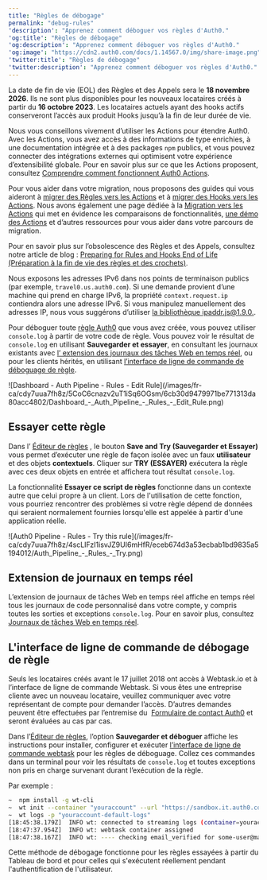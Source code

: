 ---
title: "Règles de débogage"
permalink: "debug-rules"
'description': "Apprenez comment déboguer vos règles d'Auth0."
'og:title': "Règles de débogage"
'og:description': "Apprenez comment déboguer vos règles d'Auth0."
'og:image': "https://cdn2.auth0.com/docs/1.14567.0/img/share-image.png"
'twitter:title': "Règles de débogage"
'twitter:description': "Apprenez comment déboguer vos règles d'Auth0."
---

<Warning>

La date de fin de vie (EOL) des Règles et des Appels sera le **18 novembre 2026**. Ils ne sont plus disponibles pour les nouveaux locataires créés à partir du **16 octobre 2023**. Les locataires actuels ayant des hooks actifs conserveront l’accès aux produit Hooks jusqu’à la fin de leur durée de vie.

Nous vous conseillons vivement d’utiliser les Actions pour étendre Auth0. Avec les Actions, vous avez accès à des informations de type enrichies, à une documentation intégrée et à des packages `npm` publics, et vous pouvez connecter des intégrations externes qui optimisent votre expérience d’extensibilité globale. Pour en savoir plus sur ce que les Actions proposent, consultez [Comprendre comment fonctionnent Auth0 Actions](/docs/fr-ca/customize/actions/actions-overview).

Pour vous aider dans votre migration, nous proposons des guides qui vous aideront à [migrer des Règles vers les Actions](/docs/fr-ca/customize/actions/migrate/migrate-from-rules-to-actions) et à [migrer des Hooks vers les Actions](/docs/fr-ca/customize/actions/migrate/migrate-from-hooks-to-actions). Nous avons également une page dédiée à la [Migration vers les Actions](https://auth0.com/extensibility/movetoactions) qui met en évidence les comparaisons de fonctionnalités, [une démo des Actions](https://www.youtube.com/watch?v=UesFSY1klrI)  et d’autres ressources pour vous aider dans votre parcours de migration.

Pour en savoir plus sur l’obsolescence des Règles et des Appels, consultez notre article de blog : [Preparing for Rules and Hooks End of Life (Préparation à la fin de vie des règles et des crochets)](https://auth0.com/blog/preparing-for-rules-and-hooks-end-of-life/).

</Warning>

<Warning>

Nous exposons les adresses IPv6 dans nos points de terminaison publics (par exemple, `travel0.us.auth0.com`). Si une demande provient d’une machine qui prend en charge IPv6, la propriété `context.request.ip` contiendra alors une adresse IPv6. Si vous manipulez manuellement des adresses IP, nous vous suggérons d’utiliser [la bibliothèque ipaddr.js@1.9.0.](https://www.npmjs.com/package/ipaddr.js/v/1.9.0).

</Warning>

Pour déboguer toute [règle Auth0](/docs/fr-ca/rules) que vous avez créée, vous pouvez utiliser `console.log` à partir de votre code de règle. Vous pouvez voir le résultat de `console.log` en utilisant **Sauvegarder et essayer**, en consultant les journaux existants avec [l’ extension des journaux des tâches Web en temps réel](#real-time-logs-extension), ou pour les clients hérités, en utilisant [l’interface de ligne de commande de déboguage de règle](#debug-rule-cli).

<Frame>![Dashboard - Auth Pipeline - Rules - Edit Rule](/images/fr-ca/cdy7uua7fh8z/5CoC6cnazv2uT1iSq6OGsm/6cb30d9479971be771313da80acc4802/Dashboard_-_Auth_Pipeline_-_Rules_-_Edit_Rule.png)</Frame>

## Essayer cette règle

Dans l’ [Éditeur de règles](https://manage.auth0.com/#/rules/create) , le bouton **Save and Try (Sauvegarder et Essayer)** vous permet d’exécuter une règle de façon isolée avec un faux **utilisateur** et des objets **contextuels**. Cliquer sur **TRY (ESSAYER)** exécutera la règle avec ces deux objets en entrée et affichera tout résultat `console.log`.

La fonctionnalité **Essayer ce script de règles** fonctionne dans un contexte autre que celui propre à un client. Lors de l'utilisation de cette fonction, vous pourriez rencontrer des problèmes si votre règle dépend de données qui seraient normalement fournies lorsqu'elle est appelée à partir d'une application réelle.

<Frame>![Auth0 Pipeline - Rules - Try this rule](/images/fr-ca/cdy7uua7fh8z/4scLIFzI1isvJZ9UI6mHfR/eceb674d3a53ecbab1bd9835a5194012/Auth_Pipeline_-_Rules_-_Try.png)</Frame>

## Extension de journaux en temps réel

L’extension de journaux de tâches Web en temps réel affiche en temps réel tous les journaux de code personnalisé dans votre compte, y compris toutes les sorties et exceptions `console.log`. Pour en savoir plus, consultez [Journaux de tâches Web en temps réel](/docs/fr-ca/extensions/realtime-webtask-logs).

## L'interface de ligne de commande de débogage de règle

<Warning>

Seuls les locataires créés avant le 17 juillet 2018 ont accès à Webtask.io et à l’interface de ligne de commande Webtask. Si vous êtes une entreprise cliente avec un nouveau locataire, veuillez communiquer avec votre représentant de compte pour demander l’accès. D’autres demandes peuvent être effectuées par l’entremise du  [Formulaire de contact Auth0](https://auth0.com/get-started?place=documentation%20post&type=link&text=auth0%20contact%20form) et seront évaluées au cas par cas.

</Warning>

Dans l’[Éditeur de règles](https://manage.auth0.com/#/rules/create), l’option **Sauvegarder et déboguer** affiche les instructions pour installer, configurer et exécuter [l’interface de ligne de commande webtask](https://github.com/auth0/wt-cli) pour les règles de déboguage. Collez ces commandes dans un terminal pour voir les résultats de `console.log` et toutes exceptions non pris en charge survenant durant l’exécution de la règle.

Par exemple :

```bash lines
~  npm install -g wt-cli
~  wt init --container "youraccount" --url "https://sandbox.it.auth0.com" --token "eyJhbGci...WMPGI" -p "youraccount-default-logs"
~  wt logs -p "youraccount-default-logs"
[18:45:38.179Z]  INFO wt: connected to streaming logs (container=youraccount)
[18:47:37.954Z]  INFO wt: webtask container assigned
[18:47:38.167Z]  INFO wt: ---- checking email_verified for some-user@mail.com! ----
```

Cette méthode de débogage fonctionne pour les règles essayées à partir du Tableau de bord et pour celles qui s'exécutent réellement pendant l'authentification de l'utilisateur.